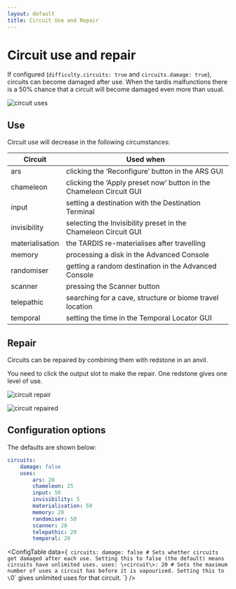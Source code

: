 ```yaml
---
layout: default
title: Circuit Use and Repair
---
```



# Circuit use and repair

If configured (`difficulty.circuits: true` and `circuits.damage: true`), circuits can become damaged after use. When the tardis
malfunctions
there is a 50% chance that a circuit will become damaged even more than usual.

![circuit uses](/images/docs/circuit_uses.jpg)

## Use

Circuit use will decrease in the following circumstances:

| Circuit                 | Used when                                                                                                                     |
|-----------------|---------------------------------------------------------------------|
| ars                         | clicking the ‘Reconfigure’ button in the ARS GUI                                        |
| chameleon             | clicking the ‘Apply preset now’ button in the Chameleon Circuit GUI |
| input                     | setting a destination with the Destination Terminal                                 |
| invisibility        | selecting the Invisibility preset in the Chameleon Circuit GUI            |
| materialisation | the TARDIS re-materialises after travelling                                                 |
| memory                    | processing a disk in the Advanced Console                                                     |
| randomiser            | getting a random destination in the Advanced Console                                |
| scanner                 | pressing the Scanner button                                                                                 |
| telepathic            | searching for a cave, structure or biome travel location                        |
| temporal                | setting the time in the Temporal Locator GUI                                                |

## Repair

Circuits can be repaired by combining them with redstone in an anvil.

You need to click the output slot to make the repair. One redstone gives one level of use.

![circuit repair](/images/docs/circuit_repair.jpg)

![circuit repaired](/images/docs/circuit_repaired.jpg)

## Configuration options

The defaults are shown below:

```yaml title="/plugins/TARDIS/config.yml"
circuits:
    damage: false
    uses:
        ars: 20
        chameleon: 25
        input: 50
        invisibility: 5
        materialisation: 50
        memory: 20
        randomiser: 50
        scanner: 20
        telepathic: 20
        temporal: 20
```

<ConfigTable data={`
circuits:
    damage: false # Sets whether circuits get damaged after each use. Setting this to false (the default) means circuits have unlimited uses.
    uses:
        \<circuit\>: 20 # Sets the maximum number of uses a circuit has before it is vapourised. Setting this to \`0\` gives unlimited uses for that circuit.
`} />
